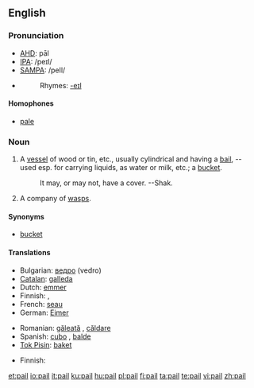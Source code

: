 ==English==

===Pronunciation===
* [[w:AHD|AHD]]: pāl
* [[w:IPA|IPA]]: /peɪl/
* [[w:SAMPA|SAMPA]]: /peIl/
* {{audio|en-us-pail.ogg|Audio (US)}}
*: Rhymes: [[Rhymes:English:-eɪl|-eɪl]]

====Homophones====
* [[pale]]

===Noun===
{{en-noun}}

# A [[vessel]] of wood or tin, etc., usually cylindrical and having a [[bail]], -- used esp. for carrying liquids, as water or milk, etc.; a [[bucket]].
#: It may, or may not, have a cover. --Shak. <!--how is this a quotation?-->
# A company of [[wasp]]s.

====Synonyms====
* [[bucket]]

====Translations====
{{trans-top|vessel}}
* Bulgarian: [[ведро]] (vedro) {{n}}
* [[Catalan]]: [[galleda]] {{f}}
* Dutch: [[emmer]] {{m}}
* Finnish: {{t|fi|sanko}}, {{t|fi|ämpäri}}
* French: [[seau]] {{m}}
* German: [[Eimer]] {{m}}
{{trans-mid}}
* Romanian: [[găleată]] {{f}}, [[căldare]] {{f}}
* Spanish: [[cubo]] {{m}}, [[balde]] {{m}}
* [[Tok Pisin]]: [[baket]]
{{trans-bottom}}

{{trans-top|company of wasps}}
* Finnish: {{t|fi|parvi}}
{{trans-mid}}
{{trans-bottom}}

[[et:pail]]
[[io:pail]]
[[it:pail]]
[[ku:pail]]
[[hu:pail]]
[[pl:pail]]
[[fi:pail]]
[[ta:pail]]
[[te:pail]]
[[vi:pail]]
[[zh:pail]]